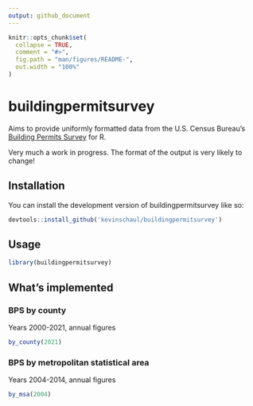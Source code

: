 ```yaml
---
output: github_document
---
```


<!-- README.md is generated from README.Rmd. Please edit that file -->

```r
knitr::opts_chunk$set(
  collapse = TRUE,
  comment = "#>",
  fig.path = "man/figures/README-",
  out.width = "100%"
)
```

# buildingpermitsurvey

<!-- badges: start -->
<!-- badges: end -->

Aims to provide uniformly formatted data from the U.S. Census Bureau's [Building
Permits Survey](https://www.census.gov/construction/bps/) for R.

Very much a work in progress. The format of the output is very likely to change!

## Installation

You can install the development version of buildingpermitsurvey like so:

``` r
devtools::install_github('kevinschaul/buildingpermitsurvey')
```

## Usage

```r
library(buildingpermitsurvey)
```

## What's implemented

### BPS by county

Years 2000-2021, annual figures

```r
by_county(2021)
```

### BPS by metropolitan statistical area

Years 2004-2014, annual figures

```r
by_msa(2004)
```
